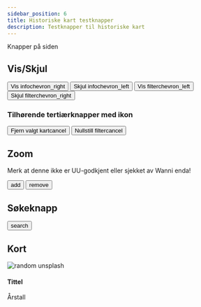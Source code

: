 ```yaml
---
sidebar_position: 6
title: Historiske kart testknapper
description: Testknapper til historiske kart
---
```


Knapper på siden

## Vis/Skjul

<button class="button button__blue--secondary button--xs">Vis info<span class="icon-filled material-symbols-outlined button__icon--xs-left">chevron_right</span></button>
<button class="button button__blue--secondary button--xs">Skjul info<span class="icon-filled material-symbols-outlined button__icon--xs-left">chevron_left</span></button>
<button class="button button__blue--secondary button--xs">Vis filter<span class="icon-filled material-symbols-outlined button__icon--xs-right">chevron_left</span></button>
<button class="button button__blue--secondary button--xs">Skjul filter<span class="icon-filled material-symbols-outlined button__icon--xs-right">chevron_right</span></button>

### Tilhørende tertiærknapper med ikon

<button class="button button__blue--tertiary button--xs">Fjern valgt kart<span class="icon-filled material-symbols-outlined button__icon--xs-right">cancel</span></button>
<button class="button button__blue--tertiary button--xs">Nullstill filter<span class="icon-filled material-symbols-outlined button__icon--xs-left">cancel</span></button>

## Zoom

Merk at denne ikke er UU-godkjent eller sjekket av Wanni enda!

<button class="button zoom"><span class="material-symbols-outlined icon--center zoom__icon-padding">add</span></button>
<button class="button zoom"><span class="material-symbols-outlined icon--center zoom__icon-padding">remove</span></button>


## Søkeknapp

<button class="button searchbar"><span class="material-symbols-outlined icon--center searchbar__icon-padding">search</span></button>

## Kort

<div class="result__content__container">
    <img class="result__image" src="https://source.unsplash.com/random" alt="random unsplash"/>
    <div class="result__content__desc">
        <h4 class="result__title">Tittel</h4>
        <span class="result__desc">Årstall</span>
    </div>
</div>